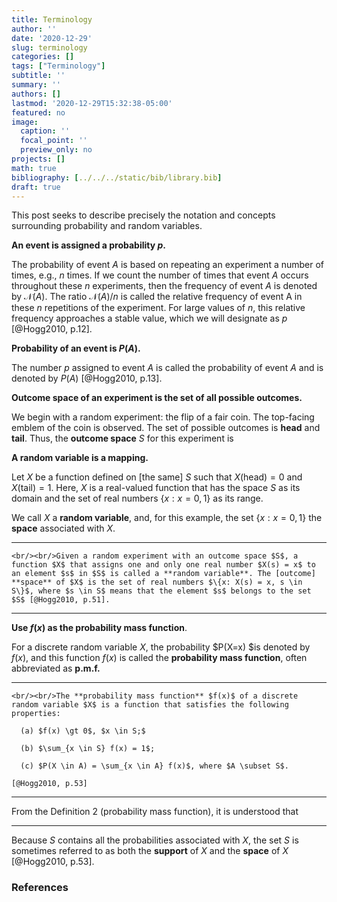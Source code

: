 ```yaml
---
title: Terminology
author: ''
date: '2020-12-29'
slug: terminology
categories: []
tags: ["Terminology"]
subtitle: ''
summary: ''
authors: []
lastmod: '2020-12-29T15:32:38-05:00'
featured: no
image:
  caption: ''
  focal_point: ''
  preview_only: no
projects: []
math: true
bibliography: [../../../static/bib/library.bib]
draft: true
---
```


This post seeks to describe precisely the notation and concepts surrounding probability and random variables.

**An event is assigned a probability $p$.**

The probability of event $A$ is based on repeating an experiment a number of times, e.g., $n$ times. If we count the number of times that event $A$ occurs throughout these $n$ experiments, then the frequency of event $A$ is denoted by $\mathcal{N}(A)$. The ratio $\mathcal{N}(A)/n$ is called the relative frequency of event A in these $n$ repetitions of the experiment. For large values of $n$, this relative frequency approaches a stable value, which we will designate as $p$ [@Hogg2010, p.12]. 

**Probability of an event is $P(A)$.**

The number $p$ assigned to event $A$ is called the probability of event $A$ and is denoted by $P(A)$ [@Hogg2010, p.13].

**Outcome space of an experiment is the set of all possible outcomes.**

We begin with a random experiment: the flip of a fair coin. The top-facing emblem of the coin is observed. The set of possible outcomes is **head** and **tail**. Thus, the <strong>outcome space</strong> $S$ for this experiment is

\begin{equation}
S = \{\text{head}, \text{tail}\}.
\end{equation}

**A random variable is a mapping.**

Let $X$ be a function defined on [the same] $S$ such that $X(\text{head})=0$ and $X(\text{tail})=1$. Here, $X$ is a real-valued function that has the space $S$ as its domain and the set of real numbers $\{x:x=0, 1\}$ as its range. 

We call $X$ a **random variable**, and, for this example, the set $\{x:x=0, 1\}$ the **space** associated with $X$.

----

```definition

<br/><br/>Given a random experiment with an outcome space $S$, a function $X$ that assigns one and only one real number $X(s) = x$ to an element $s$ in $S$ is called a **random variable**. The [outcome] **space** of $X$ is the set of real numbers $\{x: X(s) = x, s \in S\}$, where $s \in S$ means that the element $s$ belongs to the set $S$ [@Hogg2010, p.51].
```

----

**Use $f(x)$ as the probability mass function**.

For a discrete random variable $X$, the probability $P(X=x) $is denoted by $f(x)$, and this function $f(x)$ is called the **probability mass function**, often abbreviated as **p.m.f.**

----

```definition

<br/><br/>The **probability mass function** $f(x)$ of a discrete random variable $X$ is a function that satisfies the following properties:

  (a) $f(x) \gt 0$, $x \in S;$
  
  (b) $\sum_{x \in S} f(x) = 1$;
  
  (c) $P(X \in A) = \sum_{x \in A} f(x)$, where $A \subset S$.

[@Hogg2010, p.53]

```

----

From the Definition 2 (probability mass function), it is understood that

\begin{equation}
P(X=x) = f(x) \gt 0 \text{ when } x \in S
\end{equation}

----

Because $S$ contains all the probabilities associated with $X$, the set $S$ is sometimes referred to as both the **support** of $X$ and the **space** of $X$ [@Hogg2010, p.53].






### References
